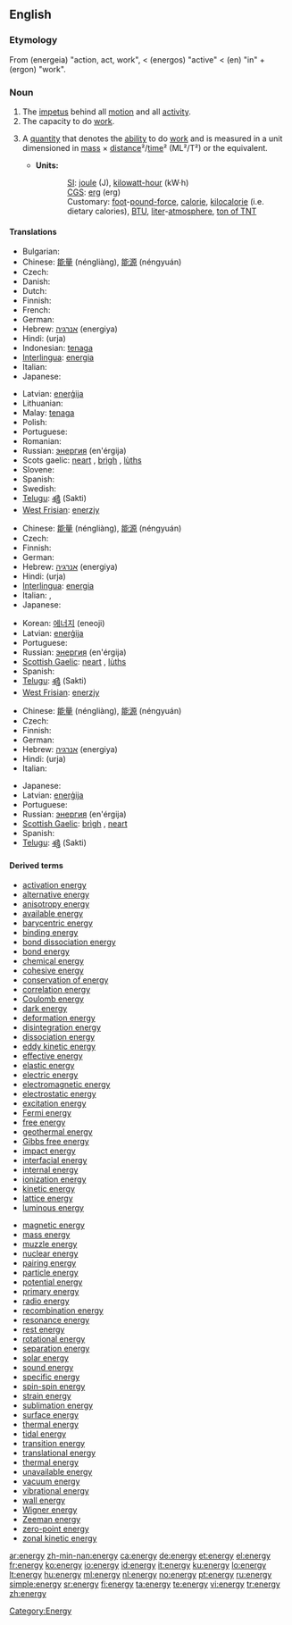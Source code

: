 {{WpEnergyPortal}}
==English==

===Etymology===
From {{etyl|grc}} '''{{polytonic|[[ἐνέργεια]]}}''' (energeia) "action, act, work", < '''{{polytonic|[[ἐνεργός]]}}''' (energos) "active" < '''{{polytonic|[[ἐν]]}}''' (en) "in" + '''{{polytonic|[[ἔργον]]}}''' (ergon) "work".

===Noun===
{{en-noun|energies}}

# The [[impetus]] behind all [[motion]] and all [[activity]].
# The capacity to do [[work]].
# {{context|physics}} A [[quantity]] that denotes the [[ability]] to do [[work]] and is measured in a unit dimensioned in [[mass]] × [[distance]]²/[[time]]² (ML²/T²) or the equivalent.
#* '''Units:'''
#:: [[SI]]: [[joule]] (J), [[kilowatt-hour]] (kW·h)<!--in a strict sense, hours are not part of SI but are acceptable for use with SI-->
#:: [[CGS]]: [[erg]] (erg)
#:: Customary: [[foot]]-[[pound-force]], [[calorie]], [[kilocalorie]] (i.e. dietary calories), [[BTU]], [[liter]]-[[atmosphere]], [[ton of TNT]]

====Translations====
{{trans-top|impetus behind activity}}
* Bulgarian: {{t+|bg|енергия|f|tr=energija|sc=Cyrl}}
* Chinese: [[能量]] (néngliàng), [[能源]] (néngyuán)
* Czech: {{t+|cs|energie|f}}
* Danish: {{t-|da|energi}}
* Dutch: {{t+|nl|energie|f}}
* Finnish: {{t+|fi|energia}}
* French: {{t+|fr|énergie|f}}
* German: {{t+|de|Energie|f}}
* Hebrew: [[אנרגיה]] (energiya) {{f}}
* Hindi: (urja)
* Indonesian: [[tenaga]]
* [[Interlingua]]: [[energia]]
* Italian: {{t+|it|energia|f}}
* Japanese: {{t-|ja|エネルギー|tr=enerugī|sc=Jpan}}
{{trans-mid}}
* Latvian: [[enerģija]] {{f}}
* Lithuanian: {{t+|lt|energija|f|xs=Lithuanian}}
* Malay: [[tenaga]]
* Polish: {{t+|pl|energia|f}}
* Portuguese: {{t+|pt|energia|f}}
* Romanian: {{t+|ro|energie|f}}
* Russian: [[энергия]] (en'érgija) {{f}}
* Scots gaelic: [[neart]] {{m}}, [[brìgh]] {{f}}, [[lùths]] {{m}}
* Slovene: {{t+|sl|energíja|f}}
* Spanish: {{t+|es|energía|f}}
* Swedish: {{t+|sv|energi|c}}
* [[Telugu]]: [[శక్తి]] (Sakti)
* [[West Frisian]]: [[enerzjy]]
{{trans-bottom}}

{{trans-top|capacity to do work}}
* Chinese: [[能量]] (néngliàng), [[能源]] (néngyuán)
* Czech: {{t+|cs|energie|f}}
* Finnish: {{t+|fi|energia}}
* German: {{t+|de|Energie|f}}
* Hebrew: [[אנרגיה]] (energiya) {{f}}
* Hindi: (urja)
* [[Interlingua]]: [[energia]]
* Italian: {{t+|it|energia|f}}, {{t+|it|forza|f}}
* Japanese: {{t-|ja|エネルギー|tr=enerugī|sc=Jpan}}
{{trans-mid}}
* Korean: [[에너지]] (eneoji)
* Latvian: [[enerģija]] {{f}}
* Portuguese: {{t+|pt|energia|f}}
* Russian: [[энергия]] (en'érgija) {{f}}
* [[Scottish Gaelic]]: [[neart]] {{m}}, [[lùths]] {{m}}
* Spanish: {{t+|es|energía|f}}
* [[Telugu]]: [[శక్తి]] (Sakti)
* [[West Frisian]]: [[enerzjy]]
{{trans-bottom}}

{{trans-top|physics}}
* Chinese: [[能量]] (néngliàng), [[能源]] (néngyuán)
* Czech: {{t+|cs|energie|f}}
* Finnish: {{t+|fi|energia}}
* German: {{t+|de|Energie|f}}
* Hebrew: [[אנרגיה]] (energiya) {{f}}
* Hindi: (urja)
* Italian: {{t+|it|energia|f}}
{{trans-mid}}
* Japanese: {{t-|ja|エネルギー|tr=enerugī|sc=Jpan}}
* Latvian: [[enerģija]] {{f}}
* Portuguese: {{t+|pt|energia|f}}
* Russian: [[энергия]] (en'érgija) {{f}}
* [[Scottish Gaelic]]: [[brìgh]] {{f}}, [[neart]] {{m}}
* Spanish: {{t+|es|energía|f}}
* [[Telugu]]: [[శక్తి]] (Sakti)
{{trans-bottom}}

====Derived terms====
{{top2}}
* [[activation energy]]
* [[alternative energy]]
* [[anisotropy energy]]
* [[available energy]]
* [[barycentric energy]]
* [[binding energy]]
* [[bond dissociation energy]]
* [[bond energy]]
* [[chemical energy]]
* [[cohesive energy]]
* [[conservation of energy]]
* [[correlation energy]]
* [[Coulomb energy]]
* [[dark energy]]
* [[deformation energy]]
* [[disintegration energy]]
* [[dissociation energy]]
* [[eddy kinetic energy]]
* [[effective energy]]
* [[elastic energy]]
* [[electric energy]]
* [[electromagnetic energy]]
* [[electrostatic energy]]
* [[excitation energy]]
* [[Fermi energy]]
* [[free energy]]
* [[geothermal energy]]
* [[Gibbs free energy]]
* [[impact energy]]
* [[interfacial energy]]
* [[internal energy]]
* [[ionization energy]]
* [[kinetic energy]]
* [[lattice  energy]]
* [[luminous energy]]
{{mid2}}
* [[magnetic energy]]
* [[mass energy]]
* [[muzzle energy]]
* [[nuclear energy]]
* [[pairing energy]]
* [[particle energy]]
* [[potential energy]]
* [[primary energy]]
* [[radio energy]]
* [[recombination energy]]
* [[resonance energy]]
* [[rest energy]]
* [[rotational energy]]
* [[separation energy]]
* [[solar energy]]
* [[sound energy]]
* [[specific energy]]
* [[spin-spin energy]]
* [[strain energy]]
* [[sublimation energy]]
* [[surface energy]]
* [[thermal energy]]
* [[tidal energy]]
* [[transition energy]]
* [[translational energy]]
* [[thermal energy]]
* [[unavailable energy]]
* [[vacuum energy]]
* [[vibrational energy]]
* [[wall energy]]
* [[Wigner energy]]
* [[Zeeman energy]]
* [[zero-point energy]]
* [[zonal kinetic energy]]
{{bottom2}}

[[Category:Energy]]

[[ar:energy]]
[[zh-min-nan:energy]]
[[ca:energy]]
[[de:energy]]
[[et:energy]]
[[el:energy]]
[[fr:energy]]
[[ko:energy]]
[[io:energy]]
[[id:energy]]
[[it:energy]]
[[ku:energy]]
[[lo:energy]]
[[lt:energy]]
[[hu:energy]]
[[ml:energy]]
[[nl:energy]]
[[no:energy]]
[[pt:energy]]
[[ru:energy]]
[[simple:energy]]
[[sr:energy]]
[[fi:energy]]
[[ta:energy]]
[[te:energy]]
[[vi:energy]]
[[tr:energy]]
[[zh:energy]]